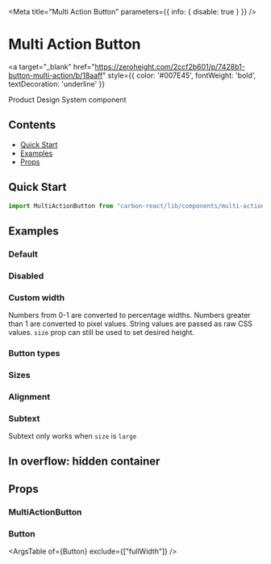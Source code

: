 

<Meta title="Multi Action Button" parameters={{ info: { disable: true } }} />

# Multi Action Button

<a
  target="_blank"
  href="https://zeroheight.com/2ccf2b601/p/7428b1-button-multi-action/b/18aaff"
  style={{ color: '#007E45', fontWeight: 'bold', textDecoration: 'underline' }}
>
  Product Design System component 
</a>

## Contents

- [Quick Start](#quick-start)
- [Examples](#examples)
- [Props](#props)

## Quick Start

```javascript
import MultiActionButton from "carbon-react/lib/components/multi-action-button";
```

## Examples

### Default

<Canvas>
  <Story name="default" story={stories.DefaultStory} />
</Canvas>

### Disabled

<Canvas>
  <Story name="disabled" story={stories.Disabled} />
</Canvas>

### Custom width

Numbers from 0-1 are converted to percentage widths. Numbers greater than 1 are converted to pixel values. 
String values are passed as raw CSS values. `size` prop can still be used to set desired height.

<Canvas>
  <Story name="custom width" story={stories.CustomWidth} />
</Canvas>

### Button types

<Canvas>
  <Story name="button types" story={stories.ButtonTypes} />
</Canvas>

### Sizes

<Canvas>
  <Story name="sizes" story={stories.Sizes}/>
</Canvas>

### Alignment

<Canvas>
  <Story name="align" story={stories.Alignment} />
</Canvas>

### Subtext

Subtext only works when `size` is `large`

<Canvas>
  <Story name="subtext" story={stories.Subtext} />
</Canvas>

## In overflow: hidden container

<Canvas>
  <Story
    name="in overflow hidden container" story={stories.InOverflowHiddenContainer} />
</Canvas>

## Props

### MultiActionButton

<StyledSystemProps of={MultiActionButton} width noHeader margin/>

### Button

<ArgsTable of={Button} exclude={["fullWidth"]} />
